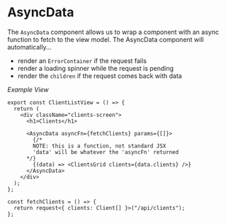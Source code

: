 
<Meta title="State Management/AsyncData" component={AsyncData} />

# AsyncData

The `AsyncData` component allows us to wrap a component with an async
function to fetch to the view model. The AsyncData component will automatically...

- render an `ErrorContainer` if the request fails
- render a loading spinner while the request is pending
- render the `children` if the request comes back with data

_Example View_

```tsx
export const ClientListView = () => {
  return (
    <div className="clients-screen">
      <h1>Clients</h1>

      <AsyncData asyncFn={fetchClients} params={[]}>
        {/* 
        NOTE: this is a function, not standard JSX 
        'data' will be whatever the 'asyncFn' returned
      */}
        {(data) => <ClientsGrid clients={data.clients} />}
      </AsyncData>
    </div>
  );
};

const fetchClients = () => {
  return request<{ clients: Client[] }>("/api/clients");
};
```
